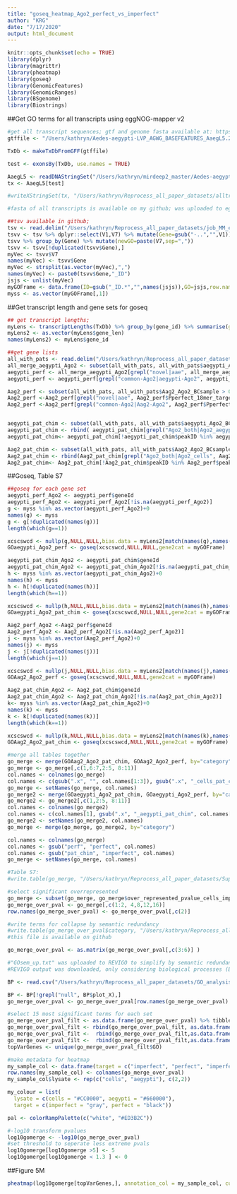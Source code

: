 ```yaml
---
title: "goseq_heatmap_Ago2_perfect_vs_imperfect"
author: "KRG"
date: "7/17/2020"
output: html_document
---
```


```r
knitr::opts_chunk$set(echo = TRUE)
library(dplyr)
library(magrittr)
library(pheatmap)
library(goseq)
library(GenomicFeatures)
library(GenomicRanges)
library(BSgenome)
library(Biostrings)
```

##Get GO terms for all transcripts using eggNOG-mapper v2 

```r
#get all transcript sequences; gtf and genome fasta available at: https://www.vectorbase.org/downloads 
gtffile <- "/Users/kathryn/Aedes-aegypti-LVP_AGWG_BASEFEATURES_AaegL5.2.gtf"

TxDb <- makeTxDbFromGFF(gtffile)

test <- exonsBy(TxDb, use.names = TRUE)

AaegL5 <- readDNAStringSet("/Users/kathryn/mirdeep2_master/Aedes-aegypti-LVP_AGWG_CHROMOSOMES_AaegL5_fixed.fa", format = "fasta", nrec=-1L)
tx <- AaegL5[test]

#writeXStringSet(tx, "/Users/kathryn/Reprocess_all_paper_datasets/alltranscripts.fa", format = "fasta")

#fasta of all transcripts is available on my github; was uploaded to eggNOG-mapper v2: http://eggnog-mapper.embl.de/

##tsv available in github; 
tsv <- read.delim("/Users/kathryn/Reprocess_all_paper_datasets/job_MM_e0ep_7ci_annotations.tsv", header = FALSE, sep ="\t",comment.char = "",skip = 4)
tsvv <- tsv %>% dplyr::select(V1,V7) %>% mutate(Gene=gsub("-..","",V1))
tsvv %>% group_by(Gene) %>% mutate(newGO=paste(V7,sep=","))
tsvv <- tsvv[!duplicated(tsvv$Gene),]
myVec <- tsvv$V7
names(myVec) <- tsvv$Gene
myVec <- strsplit(as.vector(myVec),",")
names(myVec) <- paste0(tsvv$Gene,"_ID")
jsjs <- unlist(myVec)
myGOFrame <- data.frame(ID=gsub("_ID.*","",names(jsjs)),GO=jsjs,row.names = NULL)
myss <- as.vector(myGOFrame[,1])
```

##Get transcript length and gene sets for goseq

```r
## get transcript lengths; 
myLens <- transcriptLengths(TxDb) %>% group_by(gene_id) %>% summarise(gene_len=median(tx_len))
myLens2 <- as.vector(myLens$gene_len)
names(myLens2) <- myLens$gene_id

##get gene lists
all_with_pats <- read.delim("/Users/kathryn/Reprocess_all_paper_datasets/Supp_tables/TableS3_final_rn2.txt", header = TRUE, sep="\t")
all_merge_aegypti_Ago2 <- subset(all_with_pats, all_with_pats$aegypti_Ago2_BCsample > 0)
aegypti_perf <- all_merge_aegypti_Ago2[grepl("novel|aae", all_merge_aegypti_Ago2$Pperfect_18mer_target),]
aegypti_perf <- aegypti_perf[grepl("common-Ago2|aegypti-Ago2", aegypti_perf$Pperfect_18mer_target),] #55

Aag2_perf <- subset(all_with_pats, all_with_pats$Aag2_Ago2_BCsample > 0)
Aag2_perf <-Aag2_perf[grepl("novel|aae", Aag2_perf$Pperfect_18mer_target),]
Aag2_perf <-Aag2_perf[grepl("common-Ago2|Aag2-Ago2", Aag2_perf$Pperfect_18mer_target),] #162


aegypti_pat_chim <- subset(all_with_pats, all_with_pats$aegypti_Ago2_BCsample > 0)
aegypti_pat_chim <- rbind( aegypti_pat_chim[grepl("Ago2_both|Ago2_aegypti", aegypti_pat_chim$top_smallRNA_chimera),], aegypti_pat_chim[grepl("Ago2_both|Ago2_aegypti", aegypti_pat_chim$Ptop_smallRNA),])
aegypti_pat_chim<- aegypti_pat_chim[!aegypti_pat_chim$peakID %in% aegypti_perf$peakID,] 

Aag2_pat_chim <- subset(all_with_pats, all_with_pats$Aag2_Ago2_BCsample > 0)
Aag2_pat_chim <- rbind(Aag2_pat_chim[grepl("Ago2_both|Ago2_cells", Aag2_pat_chim$top_smallRNA_chimera),], Aag2_pat_chim[grepl("Ago2_both|Ago2_cells", Aag2_pat_chim$Ptop_smallRNA),])
Aag2_pat_chim<- Aag2_pat_chim[!Aag2_pat_chim$peakID %in% Aag2_perf$peakID,]
```

##Goseq, Table S7

```r
##goseq for each gene set
aegypti_perf_Ago2 <- aegypti_perf$geneId
aegypti_perf_Ago2 <- aegypti_perf_Ago2[!is.na(aegypti_perf_Ago2)] 
g <- myss %in% as.vector(aegypti_perf_Ago2)+0
names(g) <- myss
g <- g[!duplicated(names(g))]
length(which(g==1))

xcscswcd <- nullp(g,NULL,NULL,bias.data = myLens2[match(names(g),names(myLens2),incomparables = 0)])
GOaegypti_Ago2_perf <- goseq(xcscswcd,NULL,NULL,gene2cat = myGOFrame)

aegypti_pat_chim_Ago2 <- aegypti_pat_chim$geneId
aegypti_pat_chim_Ago2 <- aegypti_pat_chim_Ago2[!is.na(aegypti_pat_chim_Ago2)] 
h <- myss %in% as.vector(aegypti_pat_chim_Ago2)+0
names(h) <- myss
h <- h[!duplicated(names(h))]
length(which(h==1))

xcscswcd <- nullp(h,NULL,NULL,bias.data = myLens2[match(names(h),names(myLens2),incomparables = 0)])
GOaegypti_Ago2_pat_chim <- goseq(xcscswcd,NULL,NULL,gene2cat = myGOFrame)

Aag2_perf_Ago2 <-Aag2_perf$geneId
Aag2_perf_Ago2 <- Aag2_perf_Ago2[!is.na(Aag2_perf_Ago2)] 
j <- myss %in% as.vector(Aag2_perf_Ago2)+0
names(j) <- myss
j <- j[!duplicated(names(j))]
length(which(j==1))

xcscswcd <- nullp(j,NULL,NULL,bias.data = myLens2[match(names(j),names(myLens2),incomparables = 0)])
GOAag2_Ago2_perf <- goseq(xcscswcd,NULL,NULL,gene2cat = myGOFrame)

Aag2_pat_chim_Ago2 <- Aag2_pat_chim$geneId
Aag2_pat_chim_Ago2 <- Aag2_pat_chim_Ago2[!is.na(Aag2_pat_chim_Ago2)] 
k<- myss %in% as.vector(Aag2_pat_chim_Ago2)+0
names(k) <- myss
k <- k[!duplicated(names(k))]
length(which(k==1)) 

xcscswcd <- nullp(k,NULL,NULL,bias.data = myLens2[match(names(k),names(myLens2),incomparables = 0)])
GOAag2_Ago2_pat_chim <- goseq(xcscswcd,NULL,NULL,gene2cat = myGOFrame)

#merge all tables together
go_merge <- merge(GOAag2_Ago2_pat_chim, GOAag2_Ago2_perf, by="category")
go_merge <- go_merge[,c(1,6:7,2:5, 8:11)]
col.names <- colnames(go_merge)
col.names <- c(gsub(".x", "", col.names[1:3]), gsub(".x", "_cells_pat_chim", col.names[4:7]),gsub(".y", "_cells_perf", col.names[8:11])) 
go_merge <- setNames(go_merge, col.names)
go_merge2 <- merge(GOaegypti_Ago2_pat_chim, GOaegypti_Ago2_perf, by="category")
go_merge2 <- go_merge2[,c(1,2:5, 8:11)]
col.names <- colnames(go_merge2)
col.names <- c(col.names[1], gsub(".x", "_aegypti_pat_chim", col.names[2:5]),gsub(".y", "_aegypti_perf", col.names[6:9])) 
go_merge2 <- setNames(go_merge2, col.names)
go_merge <- merge(go_merge, go_merge2, by="category")

col.names <- colnames(go_merge)
col.names <- gsub("perf", "perfect", col.names)
col.names <- gsub("pat_chim", "imperfect", col.names)
go_merge <- setNames(go_merge, col.names)

#Table S7:
#write.table(go_merge, "/Users/kathryn/Reprocess_all_paper_datasets/Supp_tables/Table_S7.txt", col.names = TRUE, row.names = FALSE, sep ="\t", quote = FALSE)

#select significant overrepresented 
go_merge <- subset(go_merge, go_merge$over_represented_pvalue_cells_imperfect <0.01 |  go_merge$over_represented_pvalue_cells_perfect < 0.01 |  go_merge$over_represented_pvalue_aegypti_imperfect < 0.01 | go_merge$over_represented_pvalue_aegypti_perfect <0.01 )
go_merge_over_pval <- go_merge[,c(1:2, 4,8,12,16)]
row.names(go_merge_over_pval) <- go_merge_over_pval[,c(2)]

#write terms for collapse by semantic redundancy
#write.table(go_merge_over_pval$category, "/Users/kathryn/Reprocess_all_paper_datasets/GO_analysis/GOsem_up.txt", col.names = FALSE, row.names = FALSE, sep = "\t", quote = FALSE) 
#this file is available on github

go_merge_over_pval <- as.matrix(go_merge_over_pval[,c(3:6)] )

#"GOsem_up.txt" was uploaded to REVIGO to simplify by semantic redundancy: http://revigo.irb.hr/ 
#REVIGO output was downloaded, only considering biological processes (BPs))

BP <- read.csv("/Users/kathryn/Reprocess_all_paper_datasets/GO_analysis/REVIGO_FINAL.csv", header = TRUE) #this file is available on my github

BP <- BP[!grepl("null", BP$plot_X),]
go_merge_over_pval <- go_merge_over_pval[row.names(go_merge_over_pval) %in% BP$description,] 

#select 15 most significant terms for each set
go_merge_over_pval_filt <- as.data.frame(go_merge_over_pval) %>% tibble::rownames_to_column("GO") %>% dplyr::top_n(-15, over_represented_pvalue_aegypti_perfect)
go_merge_over_pval_filt <- rbind(go_merge_over_pval_filt, as.data.frame(go_merge_over_pval) %>% tibble::rownames_to_column("GO") %>% dplyr::top_n(-15, over_represented_pvalue_aegypti_imperfect))
go_merge_over_pval_filt <-  rbind(go_merge_over_pval_filt,as.data.frame(go_merge_over_pval) %>% tibble::rownames_to_column("GO") %>% dplyr::top_n(-15, over_represented_pvalue_cells_imperfect))
go_merge_over_pval_filt <-  rbind(go_merge_over_pval_filt,as.data.frame(go_merge_over_pval) %>% tibble::rownames_to_column("GO") %>% dplyr::top_n(-15, over_represented_pvalue_cells_perfect))
topVarGenes <- unique(go_merge_over_pval_filt$GO)

#make metadata for heatmap
my_sample_col <- data.frame(target = c("imperfect", "perfect", "imperfect", "perfect"))
row.names(my_sample_col) <- colnames(go_merge_over_pval)
my_sample_col$lysate <- rep(c("cells", "aegypti"), c(2,2))

my_colour = list(
  lysate = c(cells = "#CC0000", aegypti = "#660000"),
  target = c(imperfect = "gray", perfect = "black"))

pal <- colorRampPalette(c("white", "#ED3B2C"))

#-log10 transform pvalues 
log10gomerge <- -log10(go_merge_over_pval)
#set threshold to seperate less extreme pvals
log10gomerge[log10gomerge >5] <- 5
log10gomerge[log10gomerge < 1.3 ] <- 0

```

##Figure 5M

```r
pheatmap(log10gomerge[topVarGenes,], annotation_col = my_sample_col, cutree_rows = 2, cutree_cols = 2, show_colnames = F, border_color = "grey60", treeheight_row = 0, treeheight_col =20, color = pal(255), fontsize_row = 6)
```
